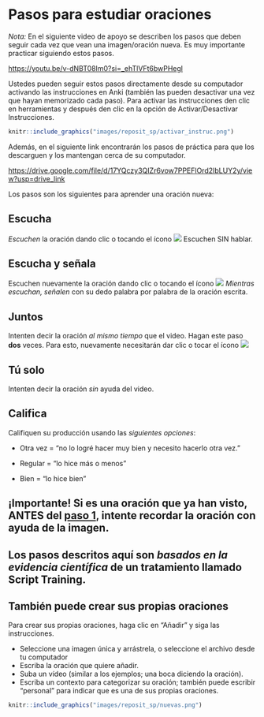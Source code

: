 
# Pasos para estudiar oraciones {#cross_4}

*Nota:* En el siguiente video de apoyo se describen los pasos que deben seguir cada vez que vean una imagen/oración nueva. Es muy importante practicar siguiendo estos pasos. 

<https://youtu.be/v-dNBT08lm0?si=_ehTlVFt6bwPHegl>

Ustedes pueden seguir estos pasos directamente desde su computador activando las instrucciones en Anki (también las pueden desactivar una vez que hayan memorizado cada paso). Para activar las instrucciones den clic en herramientas y después den clic en la opción de Activar/Desactivar Instrucciones. 

```r
knitr::include_graphics("images/reposit_sp/activar_instruc.png")
```


Además, en el siguiente link encontrarán los pasos de práctica para que los descarguen y los mantengan cerca de su computador.

<https://drive.google.com/file/d/17YQczy3QIZr6vow7PPEFlOrd2IbLUY2y/view?usp=drive_link>

Los pasos son los siguientes para aprender una oración nueva:

## Escucha {#cross_2}
*Escuchen* la oración dando clic o tocando el ícono ![](images/play_icon.png) Escuchen SIN hablar. 

## Escucha y señala
Escuchen nuevamente la oración dando clic o tocando el ícono ![](images/play_icon.png) *Mientras escuchan, señalen* con su dedo palabra por palabra de la oración escrita. 

## Juntos
Intenten decir la oración *al mismo tiempo* que el video. Hagan este paso **dos** veces. Para esto, nuevamente necesitarán dar clic o tocar el ícono ![](images/play_icon.png) 

## Tú solo
Intenten decir la oración *sin* ayuda del video.

## Califica
Califiquen su producción usando las *siguientes opciones*:	

- Otra vez = “no lo logré hacer muy bien y necesito hacerlo otra vez.”

- Regular = “lo hice más o menos”

-	Bien = “lo hice bien”


## ¡Importante! Si es una oración que **ya** han visto, ANTES del [paso 1](#cross_2), intente recordar la oración con ayuda de la imagen. 

## Los pasos descritos aquí son *basados en la evidencia científica* de un tratamiento llamado Script Training. 

## También puede crear sus propias oraciones

Para crear sus propias oraciones, haga clic en "Añadir" y siga las instrucciones.

- Seleccione una imagen única y arrástrela, o seleccione el archivo desde tu computador
- Escriba la oración que quiere añadir.
- Suba un vídeo (similar a los ejemplos; una boca diciendo la oración).
- Escriba un contexto para categorizar su oración; también puede escribir "personal" para indicar que es una de sus propias oraciones.

```r
knitr::include_graphics("images/reposit_sp/nuevas.png")
```

